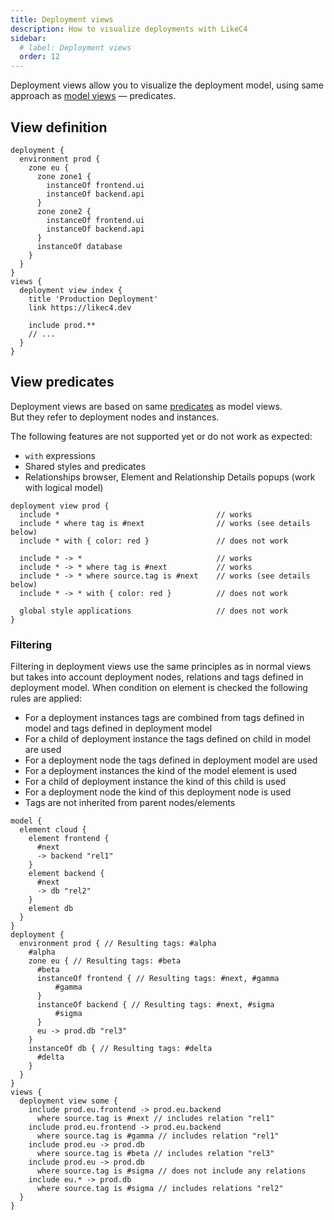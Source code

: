 ```yaml
---
title: Deployment views
description: How to visualize deployments with LikeC4
sidebar: 
  # label: Deployment views
  order: 12
---
```



Deployment views allow you to visualize the deployment model, using same approach as [model views](/dsl/views/predicates) — predicates.

## View definition

```likec4 {17-23}
deployment {
  environment prod {
    zone eu {
      zone zone1 {
        instanceOf frontend.ui
        instanceOf backend.api
      }
      zone zone2 {
        instanceOf frontend.ui
        instanceOf backend.api
      }
      instanceOf database
    }    
  }
}
views {
  deployment view index {
    title 'Production Deployment'
    link https://likec4.dev

    include prod.**
    // ...
  }
}
```

## View predicates

Deployment views are based on same [predicates](/dsl/views/predicates) as model views.  
But they refer to deployment nodes and instances.

<Aside type='caution' title='In development'>
  The following features are not supported yet or do not work as expected:
 
  - `with` expressions
  - Shared styles and predicates
  - Relationships browser, Element and Relationship Details popups (work with logical model)

  ```likec4
  deployment view prod {
    include *                                   // works
    include * where tag is #next                // works (see details below)
    include * with { color: red }               // does not work

    include * -> *                              // works
    include * -> * where tag is #next           // works
    include * -> * where source.tag is #next    // works (see details below)
    include * -> * with { color: red }          // does not work

    global style applications                   // does not work    
  }
  ```
</Aside>

### Filtering
Filtering in deployment views use the same principles as in normal views but takes into account deployment nodes, relations and tags defined in deployment model.
When condition on element is checked the following rules are applied:
- For a deployment instances tags are combined from tags defined in model and tags defined in deployment model
- For a child of deployment instance the tags defined on child in model are used
- For a deployment node the tags defined in deployment model are used
- For a deployment instances the kind of the model element is used
- For a child of deployment instance the kind of this child is used
- For a deployment node the kind of this deployment node is used
- Tags are not inherited from parent nodes/elements

```likec4
model {
  element cloud {
    element frontend {
      #next
      -> backend "rel1"
    }
    element backend {
      #next
      -> db "rel2"
    }
    element db
  }
}
deployment {
  environment prod { // Resulting tags: #alpha
    #alpha
    zone eu { // Resulting tags: #beta
      #beta
      instanceOf frontend { // Resulting tags: #next, #gamma
          #gamma
      }
      instanceOf backend { // Resulting tags: #next, #sigma
          #sigma
      }
      eu -> prod.db "rel3"
    }
    instanceOf db { // Resulting tags: #delta
      #delta
    }
  }
}
views {
  deployment view some {
    include prod.eu.frontend -> prod.eu.backend
      where source.tag is #next // includes relation "rel1"
    include prod.eu.frontend -> prod.eu.backend
      where source.tag is #gamma // includes relation "rel1"
    include prod.eu -> prod.db
      where source.tag is #beta // includes relation "rel3"
    include prod.eu -> prod.db
      where source.tag is #sigma // does not include any relations
    include eu.* -> prod.db
      where source.tag is #sigma // includes relations "rel2"
  }
}
```

<br/>
<br/>
  <LinkCard
    title="Try it online"
    description="Open deployment example in LikeC4 playground"
    href="https://playground.likec4.dev/w/deployment/index/"
    target="_blank"
  />
